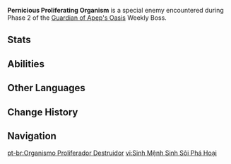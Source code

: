 {{Enemy Infobox
|dmgtype  = Dendro
|image    = Enemy Pernicious Proliferating Organism.png
|type     = Special Enemies
|group    = Proliferating Organisms
}}
'''Pernicious Proliferating Organism''' is a special enemy encountered during Phase 2 of the [[Guardian of Apep's Oasis]] Weekly Boss.

==Stats==
{{Enemy Stats|dendro_res=50%|hp_ratio=2|hp_type=2|atk_ratio=1|atk_type=2|hide_notes=1}}

==Abilities==
{{Enemy Attacks
|enemy = Pernicious Proliferating Organism
|name_1 = Self-Destruct
|desc_1 = Once it spawns, immediately starts rolling towards the Heart of Oasis. Once it reaches the Heart of Oasis, explodes after a delay, dealing '''100% ATK''' as {{Color|Dendro DMG}} and reducing the cleansing progress by '''14%'''. However, if a Pernicious Proliferating Organism is killed by the player, all party members will recover 20 [[Energy]].
}}

==Other Languages==
{{Other Languages
|en       = Pernicious Proliferating Organism
|zhs      = 破坏的增殖生命体
|zhs_rm   = Pòhuài de Zēngzhí Shēngmìng-tǐ
|zht      = 破壞的增值生命體
|zht_rm   = Pòhuài de Zēngzhí Shēngmìng-tǐ
|zh_tl    = 
|ja       = 破壊増殖生命体
|ja_rm    = Hakai Zoushoku Seimeitai
|ja_tl    = Destructive Proliferating Lifeform
|ko       = 파괴<->의 증식 생명체
|ko_tl    = Proliferating Organism of Destruction
|es       = Organismo proliferador destructor
|es_tl    = Destructive Proliferating Organism
|fr       = Organisme proliférant pernicieux
|fr_tl    = Pernicious Proliferating Organism
|ru       = Разрушительный размножающийся организм
|ru_tl    = Destructive Proliferating Organism
|th       = สิ่งมีชีวิตที่สามารถเพิ่มจำนวนได้อย่างรวดเร็วร่างจอมทำลาย
|th_rm    = 
|th_tl    = 
|vi       = Sinh Mệnh Sinh Sôi Phá Hoại
|vi_tl    = 
|de       = Bösartiger Wucherungsorganismus
|de_tl    = Malicious Proliferating Organism
|id       = Pernicious Proliferating Organism
|pt       = Organismo Proliferador Destruidor
|pt_tl    = 
|tr       = Çoğalan Yıkıcı Organizma
|tr_tl    = Proliferating Destructive Organism
|it       = Organismo proliferante pernicioso
|it_tl    = 
}}

==Change History==
{{Change History|3.6}}

==Navigation==
{{Enemy Navbox|Special}}

[[pt-br:Organismo Proliferador Destruidor]]
[[vi:Sinh Mệnh Sinh Sôi Phá Hoại]]